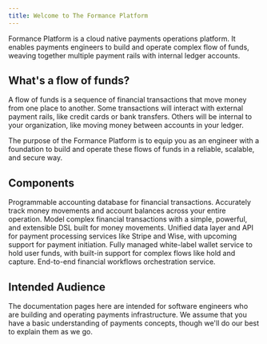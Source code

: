 ```yaml
---
title: Welcome to The Formance Platform
---
```



Formance Platform is a cloud native payments operations platform. It enables payments engineers to build and operate complex flow of funds, weaving together multiple payment rails with internal ledger accounts.

## What's a flow of funds?

A flow of funds is a sequence of financial transactions that move money from one place to another. Some transactions will interact with external payment rails, like credit cards or bank transfers. Others will be internal to your organization, like moving money between accounts in your ledger.

The purpose of the Formance Platform is to equip you as an engineer with a foundation to build and operate these flows of funds in a reliable, scalable, and secure way.

## Components

<DocCardGrid>

<DocCard headline="Ledger" icon="/img/ledger.svg" cta="Learn More" link="ledger/" highlight="true">
  Programmable accounting database for financial transactions. Accurately track money movements and account balances across your entire operation.
</DocCard>

<DocCard headline="Numscript" icon="/img/numscript.svg" cta="Learn More" link="numscript/" highlight="true">
  Model complex financial transactions with a simple, powerful, and extensible DSL built for money movements.
</DocCard>

<DocCard headline="Payments" icon="/img/payments.svg" cta="Learn More" link="payments/" highlight="true">
  Unified data layer and API for payment processing services like Stripe and Wise, with upcoming support for payment initiation.
</DocCard>

<DocCard headline="Wallets (beta)" icon="/img/wallets.svg" cta="Learn More" link="wallets/" highlight="true" tag="beta">
  Fully managed white-label wallet service to hold user funds, with built-in support for complex flows like hold and capture.
</DocCard>

<DocCard headline="Flows (beta)" icon="/img/flows.svg" cta="Learn More" link="flows/" highlight="true" tag="beta">
  End-to-end financial workflows orchestration service.
</DocCard>

</DocCardGrid>

## Intended Audience

The documentation pages here are intended for software engineers who are building and operating payments infrastructure. We assume that you have a basic understanding of payments concepts, though we'll do our best to explain them as we go.


<GettingHelp />
